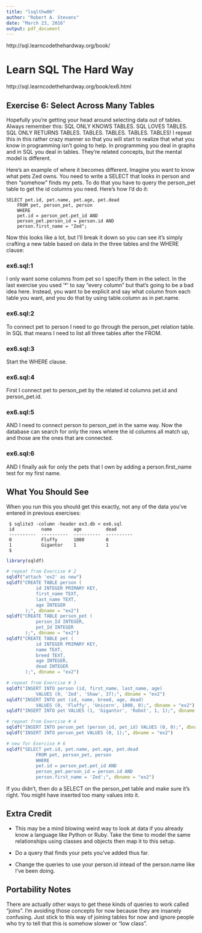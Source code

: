 ```yaml
---
title: "lsqlthw06"
author: "Robert A. Stevens"
date: "March 23, 2016"
output: pdf_document
---
```


http://sql.learncodethehardway.org/book/

# Learn SQL The Hard Way

http://sql.learncodethehardway.org/book/ex6.html

## Exercise 6: Select Across Many Tables

Hopefully you're getting your head around selecting data out of tables. Always remember this: SQL ONLY KNOWS TABLES. SQL LOVES TABLES. SQL ONLY RETURNS TABLES. TABLES. TABLES. TABLES. TABLES! I repeat this in this rather crazy manner so that you will start to realize that what you know in programming isn't going to help. In programming you deal in graphs and in SQL you deal in tables. They're related concepts, but the mental model is different.

Here's an example of where it becomes different. Imagine you want to know what pets Zed owns. You need to write a SELECT that looks in person and then "somehow" finds my pets. To do that you have to query the person_pet table to get the id columns you need. Here's how I'd do it:

    SELECT pet.id, pet.name, pet.age, pet.dead
        FROM pet, person_pet, person
        WHERE
        pet.id = person_pet.pet_id AND
        person_pet.person_id = person.id AND
        person.first_name = "Zed";

Now this looks like a lot, but I'll break it down so you can see it's simply crafting a new table based on data in the three tables and the WHERE clause:

### ex6.sql:1

I only want some columns from pet so I specify them in the select. In the last exercise you used '*' to say "every column" but that's going to be a bad idea here. Instead, you want to be explicit and say what column from each table you want, and you do that by using table.column as in pet.name.

### ex6.sql:2

To connect pet to person I need to go through the person_pet relation table. In SQL that means I need to list all three tables after the FROM.

### ex6.sql:3

Start the WHERE clause.

### ex6.sql:4

First I connect pet to person\_pet by the related id columns pet.id and person\_pet.id.

### ex6.sql:5

AND I need to connect person to person_pet in the same way. Now the database can search for only the rows where the id columns all match up, and those are the ones that are connected.

### ex6.sql:6

AND I finally ask for only the pets that I own by adding a person.first_name test for my first name.

## What You Should See

When you run this you should get this exactly, not any of the data you've entered in previous exercises:

     $ sqlite3 -column -header ex3.db < ex6.sql
     id          name        age         dead      
     ----------  ----------  ----------  ----------
     0           Fluffy      1000        0         
     1           Gigantor    1           1         
     $

```r
library(sqldf)

# repeat from Exercise # 2
sqldf("attach 'ex2' as new")
sqldf("CREATE TABLE person (
           id INTEGER PRIMARY KEY,
           first_name TEXT,
           last_name TEXT,
           age INTEGER
       );", dbname = "ex2")
sqldf("CREATE TABLE person_pet (
           person_Id INTEGER,
           pet_Id INTEGER
       );", dbname = "ex2")
sqldf("CREATE TABLE pet (
           id INTEGER PRIMARY KEY,
           name TEXT,
           breed TEXT,
           age INTEGER,
           dead INTEGER
       );", dbname = "ex2")

# repeat from Exercise # 3
sqldf("INSERT INTO person (id, first_name, last_name, age) 
           VALUES (0, 'Zed', 'Shaw', 37);", dbname = "ex2")
sqldf("INSERT INTO pet (id, name, breed, age, dead)
           VALUES (0, 'Fluffy', 'Unicorn', 1000, 0);", dbname = "ex2")
sqldf("INSERT INTO pet VALUES (1, 'Gigantor', 'Robot', 1, 1);", dbname = "ex2")

# repeat from Exercise # 4
sqldf("INSERT INTO person_pet (person_id, pet_id) VALUES (0, 0);", dbname = "ex2")
sqldf("INSERT INTO person_pet VALUES (0, 1);", dbname = "ex2")

# new for Exercise # 6
sqldf("SELECT pet.id, pet.name, pet.age, pet.dead
           FROM pet, person_pet, person
           WHERE
           pet.id = person_pet.pet_id AND
           person_pet.person_id = person.id AND
           person.first_name = 'Zed';", dbname = "ex2")
```

If you didn't, then do a SELECT on the person_pet table and make sure it's right. You might have inserted too many values into it.

## Extra Credit

- This may be a mind blowing weird way to look at data if you already know a language like Python or Ruby. Take the time to model the same relationships using classes and objects then map it to this setup.

- Do a query that finds your pets you've added thus far.

- Change the queries to use your person.id intead of the person.name like I've been doing.

## Portability Notes

There are actually other ways to get these kinds of queries to work called "joins". I'm avoiding those concepts for now because they are insanely confusing. Just stick to this way of joining tables for now and ignore people who try to tell that this is somehow slower or "low class".
